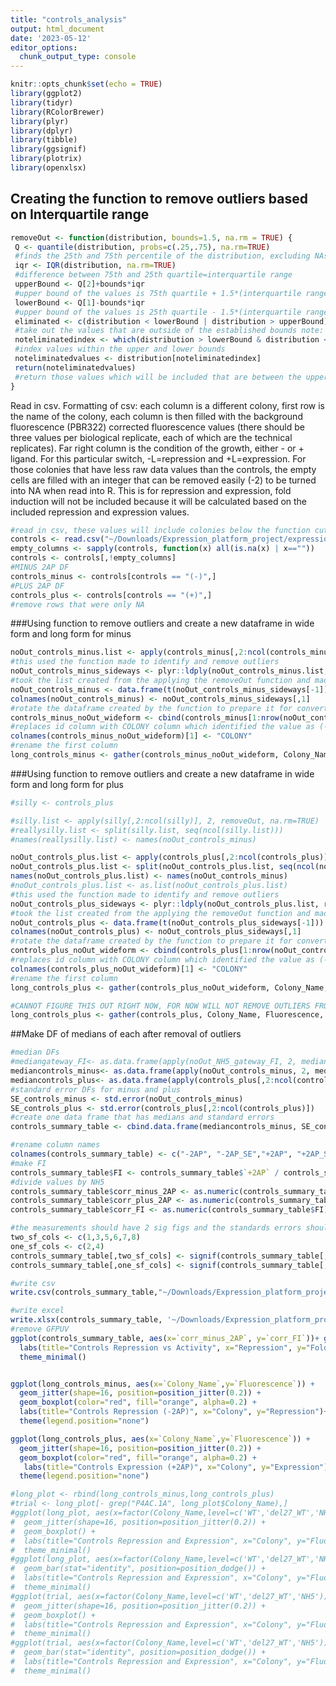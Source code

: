 ```yaml
---
title: "controls_analysis"
output: html_document
date: '2023-05-12'
editor_options: 
  chunk_output_type: console
---
```


```r
knitr::opts_chunk$set(echo = TRUE)
library(ggplot2)
library(tidyr)
library(RColorBrewer)
library(plyr)
library(dplyr)
library(tibble)
library(ggsignif)
library(plotrix)
library(openxlsx)
```

## Creating the function to remove outliers based on Interquartile range
```r
removeOut <- function(distribution, bounds=1.5, na.rm = TRUE) {
 Q <- quantile(distribution, probs=c(.25,.75), na.rm=TRUE) 
 #finds the 25th and 75th percentile of the distribution, excluding NAs
 iqr <- IQR(distribution, na.rm=TRUE)
 #difference between 75th and 25th quartile=interquartile range
 upperBound <- Q[2]+bounds*iqr
 #upper bound of the values is 75th quartile + 1.5*(interquartile range) note: that 1.5 can be varied by changing bound
 lowerBound <- Q[1]-bounds*iqr
 #upper bound of the values is 25th quartile - 1.5*(interquartile range)
 eliminated <- c(distribution < lowerBound | distribution > upperBound)
 #take out the values that are outside of the established bounds note: that 1.5 can be varied by changing bound
 noteliminatedindex <- which(distribution > lowerBound & distribution < upperBound)
 #index values within the upper and lower bounds
 noteliminatedvalues <- distribution[noteliminatedindex]
 return(noteliminatedvalues)
 #return those values which will be included that are between the upper and lower bounds 
}
```

Read in csv.
Formatting of csv: each column is a different colony, first row is the name of the colony, each column is then filled with the background fluorescence (PBR322) corrected fluorescence values (there should be three values per biological replicate, each of which are the technical replicates). Far right column is the condition of the growth, either - or + ligand. For this particular switch, -L=repression and +L=expression. For those colonies that have less raw data values than the controls, the empty cells are filled with an integer that can be removed easily (-2) to be turned into NA when read into R. 
This is for repression and expression, fold induction will not be included because it will be calculated based on the included repression and expression values.
```r
#read in csv, these values will include colonies below the function cut off which has been defined here as 2.0
controls <- read.csv("~/Downloads/Expression_platform_project/expression_platform_files/Controls_data.csv", header=T)
empty_columns <- sapply(controls, function(x) all(is.na(x) | x==""))
controls <- controls[,!empty_columns]
#MINUS 2AP DF
controls_minus <- controls[controls == "(-)",]
#PLUS 2AP DF
controls_plus <- controls[controls == "(+)",]
#remove rows that were only NA 
```

###Using function to remove outliers and create a new dataframe in wide form and long form for minus
```r
noOut_controls_minus.list <- apply(controls_minus[,2:ncol(controls_minus)], 2, removeOut, na.rm=TRUE)
#this used the function made to identify and remove outliers 
noOut_controls_minus_sideways <- plyr::ldply(noOut_controls_minus.list, rbind)
#took the list created from the applying the removeOut function and made it into a dataframe 
noOut_controls_minus <- data.frame(t(noOut_controls_minus_sideways[-1]))
colnames(noOut_controls_minus) <- noOut_controls_minus_sideways[,1]
#rotate the dataframe created by the function to prepare it for converting to long form 
controls_minus_noOut_wideform <- cbind(controls_minus[1:nrow(noOut_controls_minus),1], noOut_controls_minus[,1:ncol(noOut_controls_minus)])
#replaces id column with COLONY column which identified the value as (-) or (+)
colnames(controls_minus_noOut_wideform)[1] <- "COLONY"
#rename the first column 
long_controls_minus <- gather(controls_minus_noOut_wideform, Colony_Name, Fluorescence, -COLONY)
```

###Using function to remove outliers and create a new dataframe in wide form and long form for plus
```r
#silly <- controls_plus

#silly.list <- apply(silly[,2:ncol(silly)], 2, removeOut, na.rm=TRUE)
#reallysilly.list <- split(silly.list, seq(ncol(silly.list)))
#names(reallysilly.list) <- names(noOut_controls_minus)

noOut_controls_plus.list <- apply(controls_plus[,2:ncol(controls_plus)], 2, removeOut, na.rm=TRUE)
noOut_controls_plus.list <- split(noOut_controls_plus.list, seq(ncol(noOut_controls_plus.list)))
names(noOut_controls_plus.list) <- names(noOut_controls_minus)
#noOut_controls_plus.list <- as.list(noOut_controls_plus.list)
#this used the function made to identify and remove outliers 
noOut_controls_plus_sideways <- plyr::ldply(noOut_controls_plus.list, rbind)
#took the list created from the applying the removeOut function and made it into a dataframe 
noOut_controls_plus <- data.frame(t(noOut_controls_plus_sideways[-1]))
colnames(noOut_controls_plus) <- noOut_controls_plus_sideways[,1]
#rotate the dataframe created by the function to prepare it for converting to long form 
controls_plus_noOut_wideform <- cbind(controls_plus[1:nrow(noOut_controls_plus),1], noOut_controls_plus[,1:ncol(noOut_controls_plus)])
#replaces id column with COLONY column which identified the value as (-) or (+)
colnames(controls_plus_noOut_wideform)[1] <- "COLONY"
#rename the first column 
long_controls_plus <- gather(controls_plus_noOut_wideform, Colony_Name, Fluorescence, -COLONY)

#CANNOT FIGURE THIS OUT RIGHT NOW, FOR NOW WILL NOT REMOVE OUTLIERS FROM PLUS...WILL FIX LATER
long_controls_plus <- gather(controls_plus, Colony_Name, Fluorescence, -COLONY) 

```

##Make DF of medians of each after removal of outliers 
```r
#median DFs
#mediangateway_FI<- as.data.frame(apply(noOut_NH5_gateway_FI, 2, median, na.rm=TRUE))
mediancontrols_minus<- as.data.frame(apply(noOut_controls_minus, 2, median, na.rm=TRUE))
mediancontrols_plus<- as.data.frame(apply(controls_plus[,2:ncol(controls_plus)], 2, median))
#standard error DFs for minus and plus
SE_controls_minus <- std.error(noOut_controls_minus)
SE_controls_plus <- std.error(controls_plus[,2:ncol(controls_plus)])
#create one data frame that has medians and standard errors
controls_summary_table <- cbind.data.frame(mediancontrols_minus, SE_controls_minus, mediancontrols_plus, SE_controls_plus)

#rename column names
colnames(controls_summary_table) <- c("-2AP", "-2AP_SE","+2AP", "+2AP_SE")
#make FI
controls_summary_table$FI <- controls_summary_table$`+2AP` / controls_summary_table$`-2AP`
#divide values by NH5
controls_summary_table$corr_minus_2AP <- as.numeric(controls_summary_table$'-2AP')/controls_summary_table[c("NH5"),c("-2AP")]
controls_summary_table$corr_plus_2AP <- as.numeric(controls_summary_table$'+2AP')/controls_summary_table[c("NH5"),c("+2AP")]
controls_summary_table$corr_FI <- as.numeric(controls_summary_table$FI)/controls_summary_table[c("NH5"),c("FI")]

#the measurements should have 2 sig figs and the standards errors should have 1 sig fig
two_sf_cols <- c(1,3,5,6,7,8)
one_sf_cols <- c(2,4)
controls_summary_table[,two_sf_cols] <- signif(controls_summary_table[,two_sf_cols],2)
controls_summary_table[,one_sf_cols] <- signif(controls_summary_table[,one_sf_cols],1)

#write csv
write.csv(controls_summary_table,"~/Downloads/Expression_platform_project/expression_platform_files/analysis/output_files/Controls/controls_summary_table.csv", row.names = TRUE)

#write excel
write.xlsx(controls_summary_table, '~/Downloads/Expression_platform_project/expression_platform_files/analysis/output_files/Controls/controls_summary_table.xlsx', rowNames = TRUE)
#remove GFPUV
ggplot(controls_summary_table, aes(x=`corr_minus_2AP`, y=`corr_FI`))+ geom_point(size=2, alpha=1, show.legend = FALSE)+
  labs(title="Controls Repression vs Activity", x="Repression", y="Fold Induction")+
  theme_minimal()


ggplot(long_controls_minus, aes(x=`Colony_Name`,y=`Fluorescence`)) + 
  geom_jitter(shape=16, position=position_jitter(0.2)) +
  geom_boxplot(color="red", fill="orange", alpha=0.2) +
  labs(title="Controls Repression (-2AP)", x="Colony", y="Repression")+
  theme(legend.position="none")

ggplot(long_controls_plus, aes(x=`Colony_Name`,y=`Fluorescence`)) + 
  geom_jitter(shape=16, position=position_jitter(0.2)) +
  geom_boxplot(color="red", fill="orange", alpha=0.2) +
   labs(title="Controls Expression (+2AP)", x="Colony", y="Expression")+
  theme(legend.position="none")
```

```r
#long_plot <- rbind(long_controls_minus,long_controls_plus)
#trial <- long_plot[- grep("P4AC.1A", long_plot$Colony_Name),]
#ggplot(long_plot, aes(x=factor(Colony_Name,level=c('WT','del27_WT','NH5','P4AC.1A')),y=`Fluorescence`, color=`COLONY`)) + 
#  geom_jitter(shape=16, position=position_jitter(0.2)) +
#  geom_boxplot() +
#  labs(title="Controls Repression and Expression", x="Colony", y="Fluorescence")+
#  theme_minimal()
#ggplot(long_plot, aes(x=factor(Colony_Name,level=c('WT','del27_WT','NH5','P4AC.1A')),y=`Fluorescence`, fill=`COLONY`)) +
#  geom_bar(stat="identity", position=position_dodge()) +
#  labs(title="Controls Repression and Expression", x="Colony", y="Fluorescence")+
#  theme_minimal()
#ggplot(trial, aes(x=factor(Colony_Name,level=c('WT','del27_WT','NH5')),y=`Fluorescence`, color=`COLONY`)) + 
#  geom_jitter(shape=16, position=position_jitter(0.2)) +
#  geom_boxplot() +
#  labs(title="Controls Repression and Expression", x="Colony", y="Fluorescence")+
#  theme_minimal()
#ggplot(trial, aes(x=factor(Colony_Name,level=c('WT','del27_WT','NH5')),y=`Fluorescence`, fill=`COLONY`)) +
#  geom_bar(stat="identity", position=position_dodge()) +
#  labs(title="Controls Repression and Expression", x="Colony", y="Fluorescence")+
#  theme_minimal()


```


